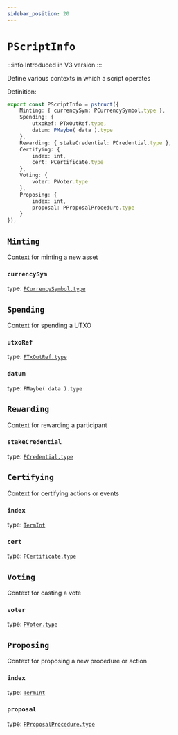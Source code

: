 ```yaml
---
sidebar_position: 20
---
```


# `PScriptInfo`

:::info
Introduced in V3 version
:::

Define various contexts in which a script operates

Definition:

```ts
export const PScriptInfo = pstruct({
    Minting: { currencySym: PCurrencySymbol.type },
    Spending: {
        utxoRef: PTxOutRef.type,
        datum: PMaybe( data ).type
    },
    Rewarding: { stakeCredential: PCredential.type },
    Certifying: {
        index: int,
        cert: PCertificate.type
    },
    Voting: {
        voter: PVoter.type
    },
    Proposing: {
        index: int,
        proposal: PProposalProcedure.type
    }
});
```

## `Minting`
Context for minting a new asset

### `currencySym`
type: [`PCurrencySymbol.type`](../../V1/Value/PCurrencySymbol)

## `Spending`
Context for spending a UTXO

### `utxoRef`
type: [`PTxOutRef.type`](../../V1/Tx/PTxOutRef)

### `datum`
type: `PMaybe( data ).type`

## `Rewarding`
Context for rewarding a participant

### `stakeCredential`
type: [`PCredential.type`](../../V1/Address/PCredential)

## `Certifying`
Context for certifying actions or events

### `index`
type: [`TermInt`](../../../../stdlib/TermInt)

### `cert`
type: [`PCertificate.type`](./PCertificate)

## `Voting`
Context for casting a vote

### `voter`
type: [`PVoter.type`](../Governance/PVoter)

## `Proposing`
Context for proposing a new procedure or action

### `index`
type: [`TermInt`](../../../../stdlib/TermInt)

### `proposal`
type: [`PProposalProcedure.type`](../Governance/PProposalProcedure)